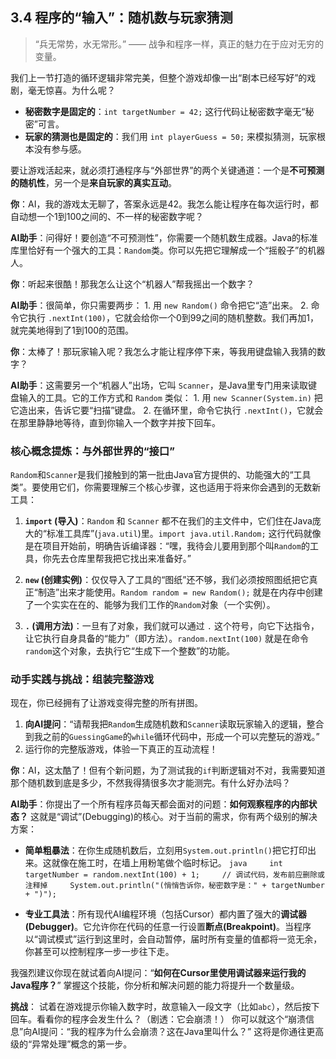 ## 3.4 程序的“输入”：随机数与玩家猜测 {#sec-control-random-scanner}

> "兵无常势，水无常形。" —— 战争和程序一样，真正的魅力在于应对无穷的变量。

我们上一节打造的循环逻辑非常完美，但整个游戏却像一出“剧本已经写好”的戏剧，毫无惊喜。为什么呢？

*   **秘密数字是固定的**：`int targetNumber = 42;` 这行代码让秘密数字毫无“秘密”可言。
*   **玩家的猜测也是固定的**：我们用 `int playerGuess = 50;` 来模拟猜测，玩家根本没有参与感。

要让游戏活起来，就必须打通程序与“外部世界”的两个关键通道：一个是**不可预测的随机性**，另一个是**来自玩家的真实互动**。

::: {.callout-note title="与AI的对话：为游戏注入“灵魂”"}

**你**：AI，我的游戏太无聊了，答案永远是42。我怎么能让程序在每次运行时，都自动想一个1到100之间的、不一样的秘密数字呢？

**AI助手**：问得好！要创造“不可预测性”，你需要一个随机数生成器。Java的标准库里恰好有一个强大的工具：`Random`类。你可以先把它理解成一个“摇骰子”的机器人。

**你**：听起来很酷！那我怎么让这个“机器人”帮我摇出一个数字？

**AI助手**：很简单，你只需要两步：
1.  用 `new Random()` 命令把它“造”出来。
2.  命令它执行 `.nextInt(100)`，它就会给你一个0到99之间的随机整数。我们再加1，就完美地得到了1到100的范围。

**你**：太棒了！那玩家输入呢？我怎么才能让程序停下来，等我用键盘输入我猜的数字？

**AI助手**：这需要另一个“机器人”出场，它叫 `Scanner`，是Java里专门用来读取键盘输入的工具。它的工作方式和 `Random` 类似：
1.  用 `new Scanner(System.in)` 把它造出来，告诉它要“扫描”键盘。
2.  在循环里，命令它执行 `.nextInt()`，它就会在那里静静地等待，直到你输入一个数字并按下回车。

:::

### 核心概念提炼：与外部世界的“接口”

`Random`和`Scanner`是我们接触到的第一批由Java官方提供的、功能强大的“工具类”。要使用它们，你需要理解三个核心步骤，这也适用于将来你会遇到的无数新工具：

1.  **`import` (导入)**：`Random` 和 `Scanner` 都不在我们的主文件中，它们住在Java庞大的“标准工具库”(`java.util`)里。`import java.util.Random;` 这行代码就像是在项目开始前，明确告诉编译器：“嘿，我待会儿要用到那个叫`Random`的工具，你先去仓库里帮我把它找出来准备好。”

2.  **`new` (创建实例)**：仅仅导入了工具的“图纸”还不够，我们必须按照图纸把它真正“制造”出来才能使用。`Random random = new Random();` 就是在内存中创建了一个实实在在的、能够为我们工作的`Random`对象（一个实例）。

3.  **`.` (调用方法)**：一旦有了对象，我们就可以通过 `.` 这个符号，向它下达指令，让它执行自身具备的“能力”（即方法）。`random.nextInt(100)` 就是在命令`random`这个对象，去执行它“生成下一个整数”的功能。

### 动手实践与挑战：组装完整游戏

现在，你已经拥有了让游戏变得完整的所有拼图。

1.  **向AI提问**：“请帮我把`Random`生成随机数和`Scanner`读取玩家输入的逻辑，整合到我之前的`GuessingGame`的`while`循环代码中，形成一个可以完整玩的游戏。”
2.  运行你的完整版游戏，体验一下真正的互动流程！

::: {.callout-tip title="一个重要的开发技巧：如何“透视”你的程序？"}
**你**：AI，这太酷了！但有个新问题，为了测试我的`if`判断逻辑对不对，我需要知道那个随机数到底是多少，不然我得猜很多次才能测完。有什么好办法吗？

**AI助手**：你提出了一个所有程序员每天都会面对的问题：**如何观察程序的内部状态？** 这就是“调试”(Debugging)的核心。对于当前的需求，你有两个级别的解决方案：

*   **简单粗暴法**：在你生成随机数后，立刻用`System.out.println()`把它打印出来。这就像在施工时，在墙上用粉笔做个临时标记。
    ```java
    int targetNumber = random.nextInt(100) + 1;
    // 调试代码，发布前应删除或注释掉
    System.out.println("(悄悄告诉你，秘密数字是：" + targetNumber + ")");
    ```

*   **专业工具法**：所有现代AI编程环境（包括Cursor）都内置了强大的**调试器(Debugger)**。它允许你在代码的任意一行设置**断点(Breakpoint)**。当程序以“调试模式”运行到这里时，会自动暂停，届时所有变量的值都将一览无余，你甚至可以控制程序一步一步往下走。

我强烈建议你现在就试着向AI提问：“**如何在Cursor里使用调试器来运行我的Java程序？**” 掌握这个技能，你分析和解决问题的能力将提升一个数量级。
:::

**挑战**：
试着在游戏提示你输入数字时，故意输入一段文字（比如`abc`），然后按下回车。看看你的程序会发生什么？（剧透：它会崩溃！）
你可以就这个“崩溃信息”向AI提问：“我的程序为什么会崩溃？这在Java里叫什么？” 这将是你通往更高级的“异常处理”概念的第一步。
